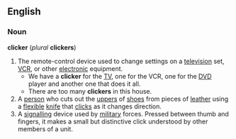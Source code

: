 ==English==
=== Noun ===
'''clicker''' (''plural'' '''clickers''')
# The remote-control device used to change settings on a [[television]] set, [[VCR]], or other [[electronic]] equipment.
#* We have a '''clicker''' for the [[TV]], one for the VCR, one for the [[DVD]] player and another one that does it all.
#* There are too many '''clickers''' in this house.
# A [[person]] who cuts out the [[upper]]s of [[shoe]]s from pieces of [[leather]] using a [[flexible]] [[knife]] that [[click]]s as it changes direction.
# A [[signal]]ling device used by [[military]] forces. Pressed between thumb and fingers, it makes a small but distinctive click understood by other members of a unit.